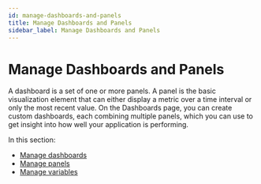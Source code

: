 ```yaml
---
id: manage-dashboards-and-panels
title: Manage Dashboards and Panels
sidebar_label: Manage Dashboards and Panels
---
```


# Manage Dashboards and Panels


A dashboard is a set of one or more panels. A panel is the basic visualization element that can either display a metric over a time interval or only the most recent value. On the Dashboards page, you can create custom dashboards, each combining multiple panels, which you can use to get insight into how well your application is performing.

In this section:
 - [Manage dashboards](/docs/userguide/manage-dashboards)
 - [Manage panels](/docs/userguide/manage-panels)
 - [Manage variables](/docs/userguide/manage-variables)

<GetHelp />